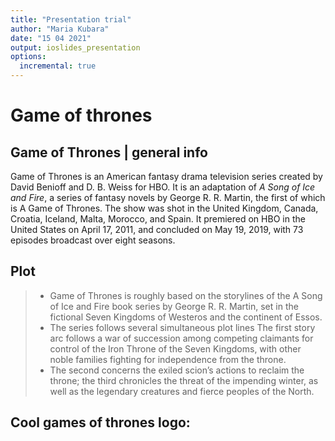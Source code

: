 ```yaml
---
title: "Presentation trial"
author: "Maria Kubara"
date: "15 04 2021"
output: ioslides_presentation
options: 
  incremental: true
---
```


# Game of thrones

## Game of Thrones | general info

Game of Thrones is an American fantasy drama television series created by David Benioff and D. B. Weiss for HBO. It is an adaptation of *A Song of Ice and Fire*, a series of fantasy novels by George R. R. Martin, the first of which is A Game of Thrones. The show was shot in the United Kingdom, Canada, Croatia, Iceland, Malta, Morocco, and Spain. It premiered on HBO in the United States on April 17, 2011, and concluded on May 19, 2019, with 73 episodes broadcast over eight seasons. 

## Plot

> - Game of Thrones is roughly based on the storylines of the A Song of Ice and Fire book series by George R. R. Martin, set in the fictional Seven Kingdoms of Westeros and the continent of Essos. 
> - The series follows several simultaneous plot lines The first story arc follows a war of succession among competing claimants for control of the Iron Throne of the Seven Kingdoms, with other noble families fighting for independence from the throne. 
> - The second concerns the exiled scion's actions to reclaim the throne; the third chronicles the threat of the impending winter, as well as the legendary creatures and fierce peoples of the North. 


## Cool games of thrones logo: {.smaller .build data-background=Game_of_Thrones_title_card.jpg}


